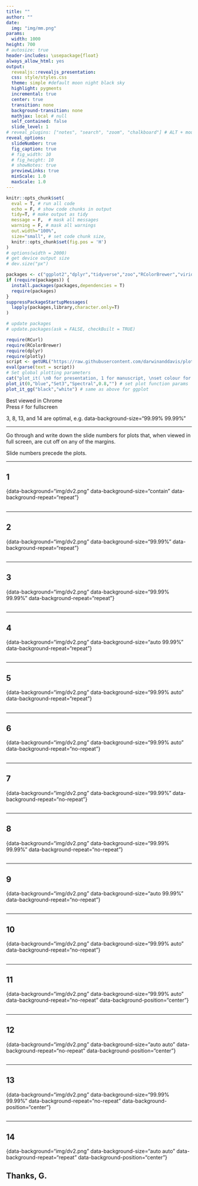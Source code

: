 ```yaml
---
title: ""
author: ""
date: 
  img: "img/mm.png"
params:
  width: 1000 
height: 700
# autosize: true
header-includes: \usepackage{float}
always_allow_html: yes
output:
  revealjs::revealjs_presentation:
  css: style/styles.css
  theme: simple #default moon night black sky
  highlight: pygments
  incremental: true
  center: true
  transition: none
  background-transition: none
  mathjax: local # null
  self_contained: false
  slide_level: 1
# reveal_plugins: ["notes", "search", "zoom", "chalkboard"] # ALT + mouseclick to zoom
reveal_options:
  slideNumber: true
  fig_caption: true
  # fig_width: 10
  # fig_height: 10
  # showNotes: true
  previewLinks: true
  minScale: 1.0
  maxScale: 1.0
---
```

  
```r
knitr::opts_chunk$set(
  eval = T, # run all code
  echo = F, # show code chunks in output 
  tidy=T, # make output as tidy
  message = F,  # mask all messages
  warning = F, # mask all warnings 
  out.width="100%",
  size="small", # set code chunk size, 
  knitr::opts_chunk$set(fig.pos = 'H')
)
# options(width = 2000)
# get device output size
# dev.size("px")
```

<!-- install packages -->
```r
packages <- c("ggplot2","dplyr","tidyverse","zoo","RColorBrewer","viridis","plyr","leaflet","plotly","widgetframe","geosphere","lubridate","ggthemes","gridExtra","crosstalk")  
if (require(packages)) {
  install.packages(packages,dependencies = T)
  require(packages)
}
suppressPackageStartupMessages(
  lapply(packages,library,character.only=T) 
)

# update packages 
# update.packages(ask = FALSE, checkBuilt = TRUE)

require(RCurl)
require(RColorBrewer)
require(dplyr)
require(plotly)
script <- getURL("https://raw.githubusercontent.com/darwinanddavis/plot_it/master/plot_it.R", ssl.verifypeer = FALSE)
eval(parse(text = script))
# Set global plotting parameters
cat("plot_it( \n0 for presentation, 1 for manuscript, \nset colour for background, \nset colour palette 1. use 'display.brewer.all()', \nset colour palette 2. use 'display.brewer.all()', \nset alpha for colour transperancy, \nset font style \n)")
plot_it(0,"blue","Set3","Spectral",0.8,"") # set plot function params       
plot_it_gg("black","white") # same as above for ggplot 

```

<!-- ____________________________________________________________________________ -->
  <!-- start body -->
  
  <!-- <a href="https://darwinanddavis.github.io/conference_sites/" title="Should work">Work</a> -->

<p class="small">
Best viewed in Chrome  
Press `F` for fullscreen
</p>

3, 8, 13, and 14 are optimal, e.g. data-background-size="99.99% 99.99%"

---

Go through and write down the slide numbers for plots that, when viewed in full screen, are cut off on any of the margins. 

Slide numbers precede the plots. 





---

## 1

{data-background="img/dv2.png" data-background-size="contain" data-background-repeat="repeat"} 
  
## {data-background="img/dv2.png" data-background-size="contain" data-background-repeat="repeat"} 

--- 

## 2

{data-background="img/dv2.png" data-background-size="99.99%" data-background-repeat="repeat"} 

## {data-background="img/dv2.png" data-background-size="99.99%" data-background-repeat="repeat"} 


---

## 3

{data-background="img/dv2.png" data-background-size="99.99% 99.99%" data-background-repeat="repeat"} 

## {data-background="img/dv2.png" data-background-size="99.99% 99.99%" data-background-repeat="repeat"} 

---

## 4

{data-background="img/dv2.png" data-background-size="auto 99.99%" data-background-repeat="repeat"} 

## {data-background="img/dv2.png" data-background-size="auto 99.99%" data-background-repeat="repeat"} 

---

## 5

{data-background="img/dv2.png" data-background-size="99.99% auto" data-background-repeat="repeat"} 

## {data-background="img/dv2.png" data-background-size="99.99% auto" data-background-repeat="repeat"} 


---

## 6

{data-background="img/dv2.png" data-background-size="99.99% auto" data-background-repeat="no-repeat"} 

## {data-background="img/dv2.png" data-background-size="99.99% auto" data-background-repeat="norepeat"} 

--- 

## 7

{data-background="img/dv2.png" data-background-size="99.99%" data-background-repeat="no-repeat"} 

## {data-background="img/dv2.png" data-background-size="99.99%" data-background-repeat="no-repeat"} 

---

## 8

{data-background="img/dv2.png" data-background-size="99.99% 99.99%" data-background-repeat="no-repeat"} 

## {data-background="img/dv2.png" data-background-size="99.99% 99.99%" data-background-repeat="no-repeat"} 

---

## 9

{data-background="img/dv2.png" data-background-size="auto 99.99%" data-background-repeat="no-repeat"} 

## {data-background="img/dv2.png" data-background-size="auto 99.99%" data-background-repeat="no-repeat"} 

---

## 10

{data-background="img/dv2.png" data-background-size="99.99% auto" data-background-repeat="no-repeat"} 

## {data-background="img/dv2.png" data-background-size="99.99% auto" data-background-repeat="no-repeat"} 
  
  
---

## 11

{data-background="img/dv2.png" data-background-size="99.99% auto" data-background-repeat="no-repeat" data-background-position="center"} 

## {data-background="img/dv2.png" data-background-size="99.99% auto" data-background-repeat="no-repeat" data-background-position="center"} 
  
  
---

## 12

{data-background="img/dv2.png" data-background-size="auto auto" data-background-repeat="no-repeat" data-background-position="center"} 

## {data-background="img/dv2.png" data-background-size="auto auto" data-background-repeat="no-repeat" data-background-position="center"} 

---

## 13

{data-background="img/dv2.png" data-background-size="99.99% 99.99%" data-background-repeat="no-repeat" data-background-position="center"} 

## {data-background="img/dv2.png" data-background-size="99.99% 99.99%" data-background-repeat="no-repeat" data-background-position="center"} 

---

## 14

{data-background="img/dv2.png" data-background-size="auto auto" data-background-repeat="repeat" data-background-position="center"} 

## {data-background="img/dv2.png" data-background-size="99.99% 99.99%" data-background-repeat="repeat" data-background-position="center"} 



## Thanks, G.